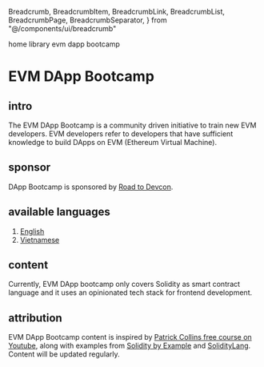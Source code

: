   Breadcrumb,
  BreadcrumbItem,
  BreadcrumbLink,
  BreadcrumbList,
  BreadcrumbPage,
  BreadcrumbSeparator,
} from "@/components/ui/breadcrumb"

<Breadcrumb>
  <BreadcrumbList>
    <BreadcrumbItem>
      <BreadcrumbLink href="/">home</BreadcrumbLink>
    </BreadcrumbItem>
    <BreadcrumbSeparator />
    <BreadcrumbItem>
      <BreadcrumbLink href="/library">library</BreadcrumbLink>
    </BreadcrumbItem>
    <BreadcrumbSeparator />
    <BreadcrumbItem>
      <BreadcrumbPage>evm dapp bootcamp</BreadcrumbPage>
    </BreadcrumbItem>
  </BreadcrumbList>
</Breadcrumb>

# EVM DApp Bootcamp

## intro
The EVM DApp Bootcamp is a community driven initiative to train new EVM developers. EVM developers refer to developers that have sufficient knowledge to build DApps on EVM (Ethereum Virtual Machine).

## sponsor
DApp Bootcamp is sponsored by [Road to Devcon](https://blog.ethereum.org/2023/06/29/road-to-devcon7-grants).

## available languages
1. [English](/evm-dapp-bootcamp/en)
1. [Vietnamese](/evm-dapp-bootcamp/vi)

## content
Currently, EVM DApp bootcamp only covers Solidity as smart contract language and it uses an opinionated tech stack for frontend development.

## attribution
EVM DApp Bootcamp content is inspired by [Patrick Collins free course on Youtube](https://www.youtube.com/@PatrickAlphaC), along with examples from [Solidity by Example](https://solidity-by-example.org/) and [SolidityLang](https://soliditylang.org/). Content will be updated regularly.